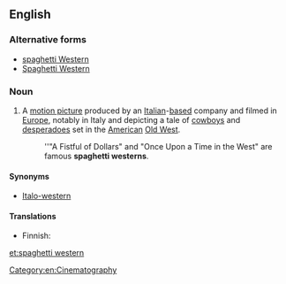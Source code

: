 ==English==
{{wikipedia}}

===Alternative forms===
* [[spaghetti Western]]
* [[Spaghetti Western]]

===Noun===
{{en-noun|sg=[[spaghetti]] [[western]]}}

# {{idiomatic}} A [[motion picture]] produced by an [[Italian]]-[[based]] company and filmed in [[Europe]], notably in Italy and depicting a tale of [[cowboy]]s and [[desperado]]es set in the [[American]] [[Old West]].
#:''"A Fistful of Dollars" and "Once Upon a Time in the West" are famous '''spaghetti westerns'''.

====Synonyms====
* [[Italo-western]]

====Translations====
{{trans-top|film: a western produced in Europe}}
* Finnish: {{t-|fi|italowestern}}
{{trans-mid}}
{{trans-bottom}}

[[Category:en:Cinematography]]

[[et:spaghetti western]]